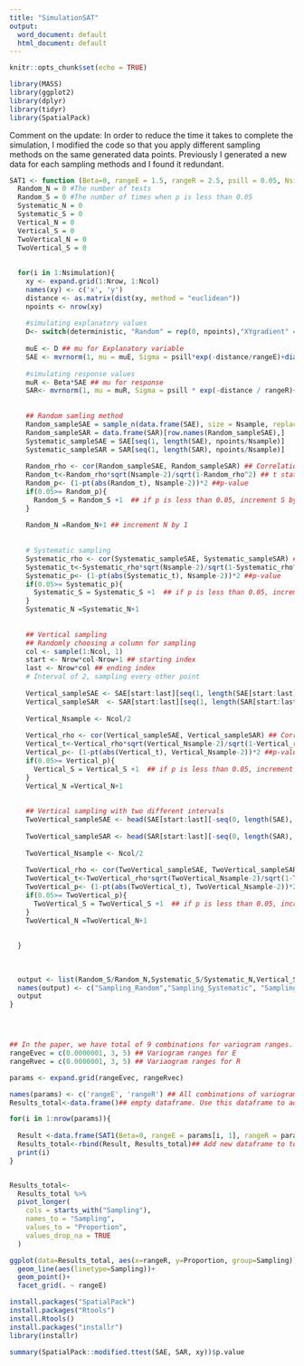 ```yaml
---
title: "SimulationSAT"
output:
  word_document: default
  html_document: default
---
```





```r
knitr::opts_chunk$set(echo = TRUE)
```


```r
library(MASS)
library(ggplot2)
library(dplyr)
library(tidyr)
library(SpatialPack)
```

Comment on the update: In order to reduce the time it takes to complete the simulation, I modified the code so that you apply different sampling methods on the same generated data points. Previously I generated a new data for each sampling methods and I found it redundant. 

```r
SAT1 <- function (Beta=0, rangeE = 1.5, rangeR = 2.5, psill = 0.05, Nsimulation =10, Nrow = 5, Ncol = 5, deterministic = "Random", Nsample =50){
  Random_N = 0 #The number of tests
  Random_S = 0 #The number of times when p is less than 0.05
  Systematic_N = 0
  Systematic_S = 0
  Vertical_N = 0
  Vertical_S = 0
  TwoVertical_N = 0
  TwoVertical_S = 0
  
  
  for(i in 1:Nsimulation){
    xy <- expand.grid(1:Nrow, 1:Ncol)
    names(xy) <- c('x', 'y')
    distance <- as.matrix(dist(xy, method = "euclidean"))
    npoints <- nrow(xy)
    
    #simulating explanatory values
    D<- switch(deterministic, "Random" = rep(0, npoints),"XYgradient" = 1.5*xy[,1]+1.5*xy[,2], "Two Zone" = c(rep(10, npoints/2),rep(2,npoints/2))) # defining deterministic. Random means there is no deterministic. XYgradient is linear gradients from north to south and from west to east. 
    
    muE <- D ## mu for Explanatory variable
    SAE <- mvrnorm(1, mu = muE, Sigma = psill*exp(-distance/rangeE)+diag(x = 0.4, nrow=Nrow*Ncol, ncol = Nrow*Ncol)) # simulating data for explanatory variable 
    
    #simulating response values
    muR <- Beta*SAE ## mu for response 
    SAR<- mvrnorm(1, mu = muR, Sigma = psill * exp(-distance / rangeR)+diag(x = 0.4, nrow =Nrow*Ncol, ncol = Nrow*Ncol ))
    
    
    ## Random samling method
    Random_sampleSAE = sample_n(data.frame(SAE), size = Nsample, replace = FALSE)
    Random_sampleSAR = data.frame(SAR)[row.names(Random_sampleSAE),]
    Systematic_sampleSAE = SAE[seq(1, length(SAE), npoints/Nsample)]
    Systematic_sampleSAR = SAR[seq(1, length(SAR), npoints/Nsample)]
    
    Random_rho <- cor(Random_sampleSAE, Random_sampleSAR) ## Correlation between response values and explanatory values
    Random_t<-Random_rho*sqrt(Nsample-2)/sqrt(1-Random_rho^2) ## t stat
    Random_p<- (1-pt(abs(Random_t), Nsample-2))*2 ##p-value
    if(0.05>= Random_p){
      Random_S = Random_S +1  ## if p is less than 0.05, increment S by 1
    }
    
    Random_N =Random_N+1 ## increment N by 1
    
    
    # Systematic sampling 
    Systematic_rho <- cor(Systematic_sampleSAE, Systematic_sampleSAR) ## Correlation between response values and explanatory values
    Systematic_t<-Systematic_rho*sqrt(Nsample-2)/sqrt(1-Systematic_rho^2) ## t stat
    Systematic_p<- (1-pt(abs(Systematic_t), Nsample-2))*2 ##p-value
    if(0.05>= Systematic_p){
      Systematic_S = Systematic_S +1  ## if p is less than 0.05, increment S by 1
    }
    Systematic_N =Systematic_N+1 
    
    
    ## Vertical sampling
    ## Randomly choosing a column for sampling
    col <- sample(1:Ncol, 1)
    start <- Nrow*col-Nrow+1 ## starting index
    last <- Nrow*col ## ending index
    # Interval of 2, sampling every other point
    
    Vertical_sampleSAE <- SAE[start:last][seq(1, length(SAE[start:last]), 2)]
    Vertical_sampleSAR  <- SAR[start:last][seq(1, length(SAR[start:last]), 2)]
    
    Vertical_Nsample <- Ncol/2
    
    Vertical_rho <- cor(Vertical_sampleSAE, Vertical_sampleSAR) ## Correlation between response values and explanatory values
    Vertical_t<-Vertical_rho*sqrt(Vertical_Nsample-2)/sqrt(1-Vertical_rho^2) ## t stat
    Vertical_p<- (1-pt(abs(Vertical_t), Vertical_Nsample-2))*2 ##p-value
    if(0.05>= Vertical_p){
      Vertical_S = Vertical_S +1  ## if p is less than 0.05, increment S by 1
    }
    Vertical_N =Vertical_N+1 
    
    
    ## Vertical sampling with two different intervals
    TwoVertical_sampleSAE <- head(SAE[start:last][-seq(0, length(SAE), 3)], Ncol/2)
    
    TwoVertical_sampleSAR <- head(SAR[start:last][-seq(0, length(SAR), 3)], Ncol/2)
    
    TwoVertical_Nsample <- Ncol/2
    
    TwoVertical_rho <- cor(TwoVertical_sampleSAE, TwoVertical_sampleSAR) ## Correlation between response values and explanatory values
    TwoVertical_t<-TwoVertical_rho*sqrt(TwoVertical_Nsample-2)/sqrt(1-TwoVertical_rho^2) ## t stat
    TwoVertical_p<- (1-pt(abs(TwoVertical_t), TwoVertical_Nsample-2))*2 ##p-value
    if(0.05>= TwoVertical_p){
      TwoVertical_S = TwoVertical_S +1  ## if p is less than 0.05, increment S by 1
    }
    TwoVertical_N =TwoVertical_N+1 
    
    
  }
  
  
  
  output <- list(Random_S/Random_N,Systematic_S/Systematic_N,Vertical_S/Vertical_N ,TwoVertical_S/TwoVertical_N , rangeE, rangeR)
  names(output) <- c("Sampling_Random","Sampling_Systematic", "Sampling_Vertical","Sampling_TwoVertical" ,"rangeE", "rangeR")
  output
}




## In the paper, we have total of 9 combinations for variogram ranges. They use 0, 20, and 50. 
rangeEvec = c(0.0000001, 3, 5) ## Variogram ranges for E
rangeRvec = c(0.0000001, 3, 5) ## Variaogram ranges for R

params <- expand.grid(rangeEvec, rangeRvec)

names(params) <- c('rangeE', 'rangeR') ## All combinations of variogram ranges. For the future, we are going to add sampling designs in the params vectors. 
Results_total<-data.frame()## empty dataframe. Use this dataframe to add proportion later. 

for(i in 1:nrow(params)){
  
  Result <-data.frame(SAT1(Beta=0, rangeE = params[i, 1], rangeR = params[i, 2], psill = 0.3, Nsimulation =500, Nrow = 10, Ncol =10, deterministic = "Random", Nsample = 100)) ## new dataframe for each function call. 
  Results_total<-rbind(Result, Results_total)## Add new dataframe to total results
  print(i)
}


Results_total<- 
  Results_total %>%
  pivot_longer(
    cols = starts_with("Sampling"),
    names_to = "Sampling",
    values_to = "Proportion",
    values_drop_na = TRUE
  )

ggplot(data=Results_total, aes(x=rangeR, y=Proportion, group=Sampling)) +
  geom_line(aes(linetype=Sampling))+
  geom_point()+
  facet_grid(. ~ rangeE)


```


```r
install.packages("SpatialPack")
install.packages("Rtools")
install.Rtools()
install.packages("installr")
library(installr)

summary(SpatialPack::modified.ttest(SAE, SAR, xy))$p.value

```








